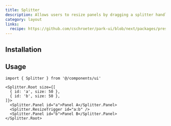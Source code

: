 ```yaml
---
title: Splitter
description: Allows users to resize panels by dragging a splitter handle.
category: layout
links:
  recipe: https://github.com/cschroeter/park-ui/blob/next/packages/preset/src/recipes/splitter.ts
---
```


<ComponentExample name="basic" />

## Installation

<InstallationGuide />

## Usage

```tsx
import { Splitter } from '@/components/ui'
```

```tsx
<Splitter.Root size={[
  { id: 'a', size: 50 },
  { id: 'b', size: 50 },
]}>
  <Splitter.Panel id="a">Panel A</Splitter.Panel>
  <Splitter.ResizeTrigger id="a:b" />
  <Splitter.Panel id="b">Panel B</Splitter.Panel>
</Splitter.Root>
```
